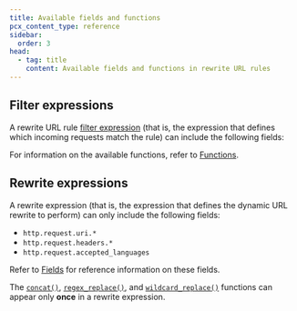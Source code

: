 ```yaml
---
title: Available fields and functions
pcx_content_type: reference
sidebar:
  order: 3
head:
  - tag: title
    content: Available fields and functions in rewrite URL rules
---
```



## Filter expressions

A rewrite URL rule [filter expression](/ruleset-engine/rules-language/expressions/) (that is, the expression that defines which incoming requests match the rule) can include the following fields:

<Render file="transform/transform-phase-fields" />

For information on the available functions, refer to [Functions](/ruleset-engine/rules-language/functions/).

## Rewrite expressions

A rewrite expression (that is, the expression that defines the dynamic URL rewrite to perform) can only include the following fields:

- `http.request.uri.*`
- `http.request.headers.*`
- `http.request.accepted_languages`

Refer to [Fields](/ruleset-engine/rules-language/fields/) for reference information on these fields.

The [`concat()`](/ruleset-engine/rules-language/functions/#concat), [`regex_replace()`](/ruleset-engine/rules-language/functions/#regex_replace), and [`wildcard_replace()`](/ruleset-engine/rules-language/functions/#wildcard_replace) functions can appear only **once** in a rewrite expression.
